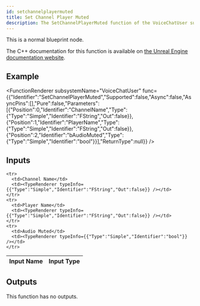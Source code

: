 ```yaml
---
id: setchannelplayermuted
title: Set Channel Player Muted
description: The SetChannelPlayerMuted function of the VoiceChatUser subsystem.
---
```



This is a normal blueprint node.

The C++ documentation for this function is available on [the Unreal Engine documentation website](https://dev.epicgames.com/documentation/en-us/unreal-engine/voice-chat-interface-in-unreal-engine).

## Example

<FunctionRenderer subsystemName="VoiceChatUser" func={{"Identifier":"SetChannelPlayerMuted","Supported":false,"Async":false,"AsyncPins":[],"Pure":false,"Parameters":[{"Position":0,"Identifier":"ChannelName","Type":{"Type":"Simple","Identifier":"FString","Out":false}},{"Position":1,"Identifier":"PlayerName","Type":{"Type":"Simple","Identifier":"FString","Out":false}},{"Position":2,"Identifier":"bAudioMuted","Type":{"Type":"Simple","Identifier":"bool"}}],"ReturnType":null}} />

## Inputs


<table>
  <thead>
    <tr>
      <th>Input Name</th>
      <th>Input Type</th>
    </tr>
  </thead>
  <tbody>
    
    <tr>
      <td>Channel Name</td>
      <td><TypeRenderer typeInfo={{"Type":"Simple","Identifier":"FString","Out":false}} /></td>
    </tr>
    <tr>
      <td>Player Name</td>
      <td><TypeRenderer typeInfo={{"Type":"Simple","Identifier":"FString","Out":false}} /></td>
    </tr>
    <tr>
      <td>Audio Muted</td>
      <td><TypeRenderer typeInfo={{"Type":"Simple","Identifier":"bool"}} /></td>
    </tr>
  </tbody>
</table>


## Outputs

This function has no outputs.

